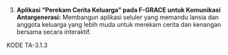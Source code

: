 3.  **Aplikasi "Perekam Cerita Keluarga" pada F-GRACE untuk Komunikasi Antargenerasi:** Membangun aplikasi seluler yang memandu lansia dan anggota keluarga yang lebih muda untuk merekam cerita dan kenangan bersama secara interaktif.

KODE TA-3.1.3
